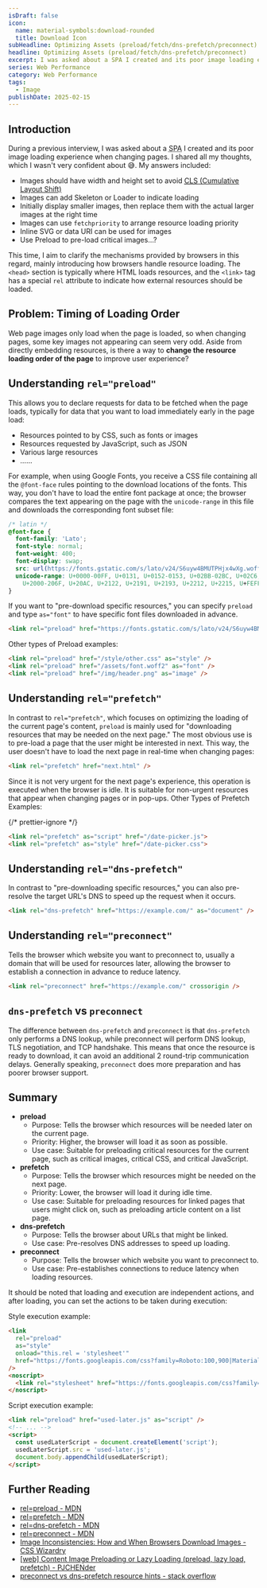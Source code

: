 ```yaml
---
isDraft: false
icon:
  name: material-symbols:download-rounded
  title: Download Icon
subHeadline: Optimizing Assets (preload/fetch/dns-prefetch/preconnect)
headline: Optimizing Assets (preload/fetch/dns-prefetch/preconnect)
excerpt: I was asked about a SPA I created and its poor image loading experience. I shared all my thoughts, but lacked confidence in my answers.
series: Web Performance
category: Web Performance
tags:
  - Image
publishDate: 2025-02-15
---
```


## Introduction

During a previous interview, I was asked about a <abbr title="Single Page App">SPA</abbr> I created and its poor image loading experience when changing pages. I shared all my thoughts, which I wasn't very confident about 😅. My answers included:

- Images should have width and height set to avoid [<abbr title="Cumulative Layout Shift">CLS</abbr> (Cumulative Layout Shift)](https://www.webdong.dev/en/post/all-the-performance-metrics-you-need-to-know/#cls---cumulative-layout-shift-)
- Images can add Skeleton or Loader to indicate loading
- Initially display smaller images, then replace them with the actual larger images at the right time
- Images can use `fetchpriority` to arrange resource loading priority
- Inline SVG or data URI can be used for images
- Use Preload to pre-load critical images…?

This time, I aim to clarify the mechanisms provided by browsers in this regard, mainly introducing how browsers handle resource loading. The `<head>` section is typically where HTML loads resources, and the `<link>` tag has a special `rel` attribute to indicate how external resources should be loaded.

## Problem: Timing of Loading Order

Web page images only load when the page is loaded, so when changing pages, some key images not appearing can seem very odd. Aside from directly embedding resources, is there a way to **change the resource loading order of the page** to improve user experience?

## Understanding `rel="preload"`

This allows you to declare requests for data to be fetched when the page loads, typically for data that you want to load immediately early in the page load:

- Resources pointed to by CSS, such as fonts or images
- Resources requested by JavaScript, such as JSON
- Various large resources
- ……

For example, when using Google Fonts, you receive a CSS file containing all the `@font-face` rules pointing to the download locations of the fonts. This way, you don't have to load the entire font package at once; the browser compares the text appearing on the page with the `unicode-range` in this file and downloads the corresponding font subset file:

```css
/* latin */
@font-face {
  font-family: 'Lato';
  font-style: normal;
  font-weight: 400;
  font-display: swap;
  src: url(https://fonts.gstatic.com/s/lato/v24/S6uyw4BMUTPHjx4wXg.woff2) format('woff2');
  unicode-range: U+0000-00FF, U+0131, U+0152-0153, U+02BB-02BC, U+02C6, U+02DA, U+02DC, U+0304, U+0308, U+0329,
    U+2000-206F, U+20AC, U+2122, U+2191, U+2193, U+2212, U+2215, U+FEFF, U+FFFD;
}
```

If you want to "pre-download specific resources," you can specify `preload` and type `as="font"` to have specific font files downloaded in advance.

```html
<link rel="preload" href="https://fonts.gstatic.com/s/lato/v24/S6uyw4BMUTPHjx4wXg.woff2" as="font" crossorigin />
```

Other types of Preload examples:

```html
<link rel="preload" href="/style/other.css" as="style" />
<link rel="preload" href="/assets/font.woff2" as="font" />
<link rel="preload" href="/img/header.png" as="image" />
```

## Understanding `rel="prefetch"`

In contrast to `rel="prefetch"`, which focuses on optimizing the loading of the current page's content, `preload` is mainly used for "downloading resources that may be needed on the next page." The most obvious use is to pre-load a page that the user might be interested in next. This way, the user doesn't have to load the next page in real-time when changing pages:

```html
<link rel="prefetch" href="next.html" />
```

Since it is not very urgent for the next page's experience, this operation is executed when the browser is idle. It is suitable for non-urgent resources that appear when changing pages or in pop-ups. Other Types of Prefetch Examples:

{/* prettier-ignore */}
```html
<link rel="prefetch" as="script" href="/date-picker.js">
<link rel="prefetch" as="style" href="/date-picker.css">
```

## Understanding `rel="dns-prefetch"`

In contrast to "pre-downloading specific resources," you can also pre-resolve the target URL's DNS to speed up the request when it occurs.

```html
<link rel="dns-prefetch" href="https://example.com/" as="document" />
```

## Understanding `rel="preconnect"`

Tells the browser which website you want to preconnect to, usually a domain that will be used for resources later, allowing the browser to establish a connection in advance to reduce latency.

```html
<link rel="preconnect" href="https://example.com/" crossorigin />
```

## `dns-prefetch` vs `preconnect`

The difference between `dns-prefetch` and `preconnect` is that `dns-prefetch` only performs a DNS lookup, while preconnect will perform DNS lookup, TLS negotiation, and TCP handshake. This means that once the resource is ready to download, it can avoid an additional 2 round-trip communication delays. Generally speaking, `preconnect` does more preparation and has poorer browser support.

## Summary

- **preload**
  - Purpose: Tells the browser which resources will be needed later on the current page.
  - Priority: Higher, the browser will load it as soon as possible.
  - Use case: Suitable for preloading critical resources for the current page, such as critical images, critical CSS, and critical JavaScript.
- **prefetch**
  - Purpose: Tells the browser which resources might be needed on the next page.
  - Priority: Lower, the browser will load it during idle time.
  - Use case: Suitable for preloading resources for linked pages that users might click on, such as preloading article content on a list page.
- **dns-prefetch**
  - Purpose: Tells the browser about URLs that might be linked.
  - Use case: Pre-resolves DNS addresses to speed up loading.
- **preconnect**
  - Purpose: Tells the browser which website you want to preconnect to.
  - Use case: Pre-establishes connections to reduce latency when loading resources.

It should be noted that loading and execution are independent actions, and after loading, you can set the actions to be taken during execution:

Style execution example:

```html
<link
  rel="preload"
  as="style"
  onload="this.rel = 'stylesheet'"
  href="https://fonts.googleapis.com/css?family=Roboto:100,900|Material+Icons"
/>
<noscript>
  <link rel="stylesheet" href="https://fonts.googleapis.com/css?family=Roboto:400,600|Material+Icons" />
</noscript>
```

Script execution example:

```html
<link rel="preload" href="used-later.js" as="script" />
<!-- ... -->
<script>
  const usedLaterScript = document.createElement('script');
  usedLaterScript.src = 'used-later.js';
  document.body.appendChild(usedLaterScript);
</script>
```

## Further Reading

- [rel=preload - MDN](https://developer.mozilla.org/en-US/docs/Web/HTML/Attributes/rel/preload)
- [rel=prefetch - MDN](https://developer.mozilla.org/en-US/docs/Web/HTML/Attributes/rel/prefetch)
- [rel=dns-prefetch - MDN](https://developer.mozilla.org/en-US/docs/Web/HTML/Attributes/rel/dns-prefetch)
- [rel=preconnect - MDN](https://developer.mozilla.org/en-US/docs/Web/HTML/Attributes/rel/preconnect)
- [Image Inconsistencies: How and When Browsers Download Images - CSS Wizardry](https://csswizardry.com/2018/06/image-inconsistencies-how-and-when-browsers-download-images/)
- [[web] Content Image Preloading or Lazy Loading (preload, lazy load, prefetch) - PJCHENder](https://pjchender.dev/webdev/web-preload-lazyload/#%E5%9C%96%E7%89%87%E7%9B%B8%E9%97%9C-image-related)
- [preconnect vs dns-prefetch resource hints - stack overflow](https://stackoverflow.com/questions/47273743/preconnect-vs-dns-prefetch-resource-hints)
